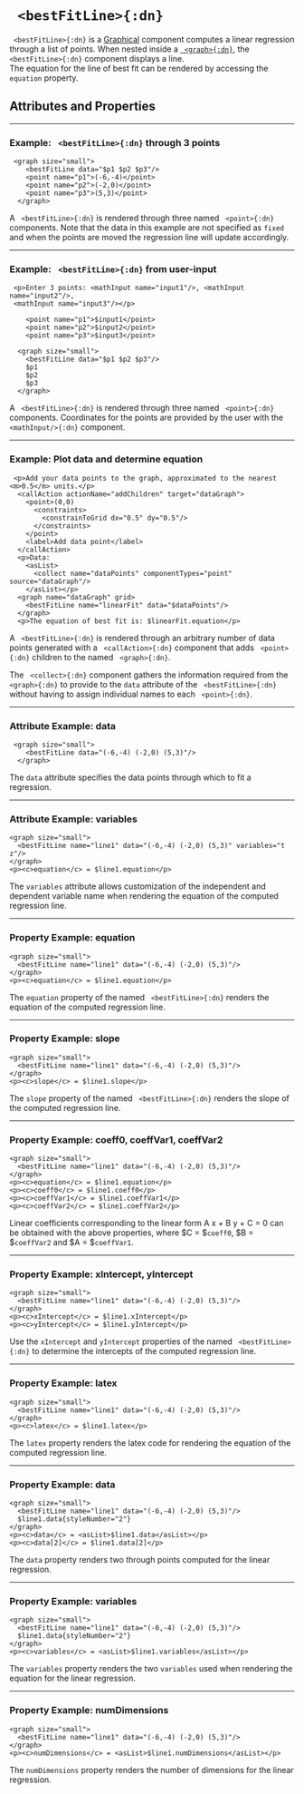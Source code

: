 


# ` <bestFitLine>{:dn}`

` <bestFitLine>{:dn}` is a [Graphical](../document_structure/essentialConcepts#component-types) 
component computes a linear regression through a list of points. 
When nested inside a [` <graph>{:dn}`](graph.mdx), the ` <bestFitLine>{:dn}` component displays a line.  
The equation for the line of best fit can be rendered by accessing the `equation` property.

## Attributes and Properties 
 <AttrDisplay name='bestFitLine'/> 
 <PropDisplay name='bestFitLine'/>

---

### Example: ` <bestFitLine>{:dn}` through 3 points


```doenet-example
 <graph size="small">
    <bestFitLine data="$p1 $p2 $p3"/>
    <point name="p1">(-6,-4)</point>
    <point name="p2">(-2,0)</point>
    <point name="p3">(5,3)</point>
  </graph>
```



A ` <bestFitLine>{:dn}` is rendered through three named ` <point>{:dn}` components. 
Note that the data in this example are not specified as `fixed` and when the points are 
moved the regression line will update accordingly.



---

### Example: ` <bestFitLine>{:dn}` from user-input


```doenet-example
 <p>Enter 3 points: <mathInput name="input1"/>, <mathInput name="input2"/>, 
 <mathInput name="input3"/></p>

    <point name="p1">$input1</point>
    <point name="p2">$input2</point>
    <point name="p3">$input3</point>

  <graph size="small">
    <bestFitLine data="$p1 $p2 $p3"/>
    $p1 
    $p2
    $p3
  </graph>
```



A ` <bestFitLine>{:dn}` is rendered through three named ` <point>{:dn}` components. 
Coordinates for the points are provided by the user with the ` <mathInput/>{:dn}` component.



---

### Example: Plot data and determine equation


```doenet-editor-horiz
 <p>Add your data points to the graph, approximated to the nearest <m>0.5</m> units.</p>
  <callAction actionName="addChildren" target="dataGraph">
    <point>(0,0)
      <constraints>
        <constrainToGrid dx="0.5" dy="0.5"/>
      </constraints>
    </point>
    <label>Add data point</label>
  </callAction>
  <p>Data: 
    <asList>
      <collect name="dataPoints" componentTypes="point" source="dataGraph"/>
    </asList></p>
  <graph name="dataGraph" grid>
    <bestFitLine name="linearFit" data="$dataPoints"/>
  </graph>
  <p>The equation of best fit is: $linearFit.equation</p>
```



A ` <bestFitLine>{:dn}` is rendered through an arbitrary number of data points generated with a ` <callAction>{:dn}` component that adds ` <point>{:dn}` children to the named ` <graph>{:dn}`.


The ` <collect>{:dn}` component gathers the information required from the ` <graph>{:dn}` to provide to the `data` attribute of the ` <bestFitLine>{:dn}` without having to assign individual names to each ` <point>{:dn}`.



---

### Attribute Example: data


```doenet-example
 <graph size="small">
    <bestFitLine data="(-6,-4) (-2,0) (5,3)"/>
  </graph>
```



The `data` attribute specifies the data points through which to fit a regression.



---

### Attribute Example: variables


```doenet-example
<graph size="small">
  <bestFitLine name="line1" data="(-6,-4) (-2,0) (5,3)" variables="t z"/>
</graph>
<p><c>equation</c> = $line1.equation</p>
```



The `variables` attribute allows customization of the independent and 
dependent variable name when rendering the equation of the computed regression line.



---

### Property Example: equation


```doenet-example
<graph size="small">
  <bestFitLine name="line1" data="(-6,-4) (-2,0) (5,3)"/>
</graph>
<p><c>equation</c> = $line1.equation</p>
```



The `equation` property of the named ` <bestFitLine>{:dn}` renders the 
equation of the computed regression line.



---

### Property Example: slope


```doenet-example
<graph size="small">
  <bestFitLine name="line1" data="(-6,-4) (-2,0) (5,3)"/>
</graph>
<p><c>slope</c> = $line1.slope</p>
```



The `slope` property of the named ` <bestFitLine>{:dn}` renders the slope of the computed regression line.



---

### Property Example: coeff0, coeffVar1, coeffVar2


```doenet-editor-horiz
<graph size="small">
  <bestFitLine name="line1" data="(-6,-4) (-2,0) (5,3)"/>
</graph>
<p><c>equation</c> = $line1.equation</p>
<p><c>coeff0</c> = $line1.coeff0</p>
<p><c>coeffVar1</c> = $line1.coeffVar1</p>
<p><c>coeffVar2</c> = $line1.coeffVar2</p>
```



Linear coefficients corresponding to the linear form
<me>A x + B y + C = 0</me>
can be obtained with the above properties, where $C = $`coeff0`, $B = $`coeffVar2` and $A = $`coeffVar1`.



---

### Property Example: xIntercept, yIntercept


```doenet-example
<graph size="small">
  <bestFitLine name="line1" data="(-6,-4) (-2,0) (5,3)"/>
</graph>
<p><c>xIntercept</c> = $line1.xIntercept</p>
<p><c>yIntercept</c> = $line1.yIntercept</p>
```



Use the `xIntercept` and `yIntercept` properties of the named ` <bestFitLine>{:dn}` to determine the 
intercepts of the computed regression line.



---

### Property Example: latex


```doenet-example
<graph size="small">
  <bestFitLine name="line1" data="(-6,-4) (-2,0) (5,3)"/>
</graph>
<p><c>latex</c> = $line1.latex</p>
```



The `latex` property renders the latex code for rendering the equation of the computed regression line.



---

### Property Example: data


```doenet-example
<graph size="small">
  <bestFitLine name="line1" data="(-6,-4) (-2,0) (5,3)"/>
  $line1.data{styleNumber="2"}
</graph>
<p><c>data</c> = <asList>$line1.data</asList></p>
<p><c>data[2]</c> = $line1.data[2]</p>
```



The `data` property renders two through points computed for the linear regression.



---

### Property Example: variables


```doenet-example
<graph size="small">
  <bestFitLine name="line1" data="(-6,-4) (-2,0) (5,3)"/>
  $line1.data{styleNumber="2"}
</graph>
<p><c>variables</c> = <asList>$line1.variables</asList></p>
```



The `variables` property renders the two `variables` used when rendering the 
equation for the linear regression.



---

### Property Example: numDimensions


```doenet-example
<graph size="small">
  <bestFitLine name="line1" data="(-6,-4) (-2,0) (5,3)"/>
</graph>
<p><c>numDimensions</c> = <asList>$line1.numDimensions</asList></p>
```



The `numDimensions` property renders the number of dimensions for the linear regression.


